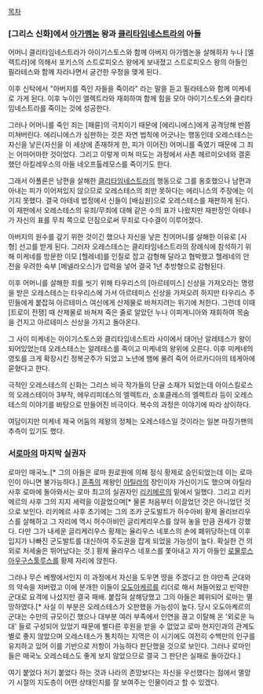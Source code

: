 [[목차]]

=== [그리스 신화]에서 [[아가멤논]] 왕과 [[클리타임네스트라]]의 아들 ===
어머니 클리타임네스트라가 아이기스토스와 함께 아버지 아가멤논을 살해하자 누나 [엘렉트라]에 의해서 포키스의 스트로피오스 왕에게 보내졌고 스트로피오스 왕의 아들인 필라테스와 함께 자라나면서 굳건한 우정을 맺게 된다.

이후 신탁에서 "아버지를 죽인 자들을 죽이라" 라는 말을 듣고 필라테스와 함께 미케네로 가게 된다. 이후 누이인 엘렉트라와 재회하여 함께 힘을 모아 아이기스토스와 클리타임네스트라를 죽이는 것에 성공한다.

그러나 어머니를 죽인 죄는 [패륜]의 극치이기 때문에 [에리니에스]에게 공격당해 반쯤 미쳐버린다. 에리니에스가 심판하는 것은 자연 법칙에 어긋나는 행동인데 오레스테스는 자신을 낳은(자신을 이 세상에 존재하게 한, 피가 이어진) 어머니를 죽였기 때문에 그 죄는 어마어마한 것이었다. 그리고 이렇게 미쳐 떠도는 과정에서 사촌 헤르미오네와 결혼했던 아킬레우스의 아들 네오프톨레모스를 죽이기도 한다.

그래서 아폴론은 남편을 살해한 [[클리타임네스트라]]의 행동으로 그를 옹호했으나 남편과 아내는 피가 이어져있지 않으므로 오레스테스의 죄만 못하다는 에리니스의 주장에는 이기지 못했다. 결국 아테네 법정에서 신들이 [배심원]으로 오레스테스를 재판하게 된다. 이 재판에서 오레스테스의 유죄/무죄에 대해 같은 수의 표가 나왔지만 재판장인 아테나가 자신의 표를 무죄 쪽으로 던짐으로써 무죄로 다수결이 이루어졌다.

아버지의 원수를 갚기 위한 것이긴 했으나 자신을 낳은 친어머니를 살해한 이유로 [사형] 선고를 받게 된다. 그러자 오레스테스는 클리타임네스트라의 장례식에 참석하기 위해 미케네를 방문한 이모 [헬레네]를 인질로 잡고 감형해 달라고 협박했고 헬레네의 안전을 우려한 숙부 [메넬라오스]가 압력을 넣어 결국 1년 추방형으로 감형된다.

이후 어머니를 살해한 죄를 씻기 위해 타우리스의 [아르테미스] 신상을 가져오라는 명령을 받은 오레스테스는 타우리스에 가서 아르테미스 신상을 가져오려 하지만 타우리스 주민들에게 붙잡혀 아르테미스 여신에게 산제물로 바쳐지려는 위기에 처한다. 그런데 이때 [트로이 전쟁] 때 산제물로 바쳐져 죽은 줄로 알았던 누나 이피게니아와 재회하여 목숨을 건지고 아르테미스 신상을 가지고 돌아온다.

그 사이 미케네는 아이기스토스와 클리타임네스트라 사이에서 태어난 알레테스가 왕이 되어있었는데 오레스테스는 알레테스를 죽이고 미케네의 왕위에 오른다. 이후 미케네의 영토를 크게 확장시킨 정복군주가 되었고 노년에 뱀에 물려 죽어 아르카디아의 테게아에 묻혔다고 한다.

극적인 오레스테스의 신화는 그리스 비극 작가들의 단골 소재가 되었는데 아이스킬로스의 오레스테이아 3부작, 에우리피데스의 엘렉트라, 소포클레스의 엘렉트라 등이 오레스테스의 이야기를 바탕으로 만들어진 비극이다. 복수의 과정은 이야기에 따라 상이하다.

여담이지만 미케네 제국 어둠의 제왕의 정체는 오레스테스일 것이라는 일본 마징가팬의 추측이 있기도 했다.

=== 서[[로마]]의 마지막 실권자 ===
로마인 매국노.[* 그의 아들은 로마 원로원에 의해 정식 황제로 승인되었는데 이는 로마인이 아니면 불가능하다.] [[훈족]]의 제왕인 [[아틸라]]의 장인이자 가신이기도 했으며 아틸라 사후 로마에 돌아와서는 로마 최고의 실권자인 [[리키메르]]의 밑에서 일했다. 그리고 리키메르의 사후 그의 지지 세력을 이끌었으며[* 물론 처음부터 이끌었던 것은 아니었던 것으로 보인다. 리키메르 사후 초기에는 그의 조카 군도발트가 허수아비 황제 올리브리우스를 살해하고 그 자리에 역시 허수아비인 글리케리우스를 앉혀 놓을 만큼 권세가 강했다. 다만 그가 내세운 글리케리우스 황제는 율리우스 네포스의 손에 폐위당하는데 이후 입지가 나빠진 군도발트를 대신하여 주도권을 잡게 되었을 가능성이 높다. 확실한 건 의외로 처세술은 뛰어났다는 것.] 황제 율리우스 네포스를 쫓아내고 자기 아들인 [[로물루스 아우구스툴루스]]를 황제 자리에 앉힌다.

그러나 무슨 베짱에서인지 이 과정에서 자신을 도우면 땅을 주겠다고 한 야만족 군대와의 약속을 저버렸고 이에 분개한 이들이 [[오도아케르]]를 리더로 해서 쳐들어왔고 빈약한 군대로 요격에 나섰지만 결국 패배. 붙잡혀 살해당했고 그의 아들은 폐위되어 로마는 멸망하였다.[* 사실 이 부분은 오레스테스가 오판했을 가능성이 높다. 당시 오도아켸르의 군대는 수만의 규모이긴 했으나 대부분 여러 부족에서 인연을 끊고 이탈해 온 '외로운 늑대' 들로 구성되어 있었기 때문에 별다른 후원을 받을 수 없었고 로마 현지인과의 관계도 별로 좋지 않았으며 오레스테스가 통치하는 지역은 이 시기에도 여전히 수백만의 인구를 유지하고 있어 이를 기반으로 저항이 가능하다 판단했을 것으로 보인다. 그러나 로마인들은 매국노 오레스테스도 좋게 보지 않았으므로 결국 그 판단은 실패로 돌아갔다.]

여기 붙었다 저기 붙었다 하는 것과 나라의 존망보다는 자신을 우선했다는 점에서 멸망기 시절의 지도층이 어떤 상태인지를 잘 보여주는 인물이라고 할 수 있겠다.
